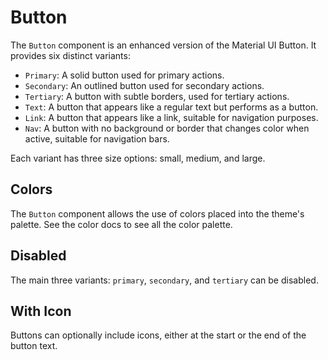 

<Meta title="Atoms/Button" component={Button} of={Stories} />

# Button

The `Button` component is an enhanced version of the Material UI Button. It provides six distinct variants:

- `Primary`: A solid button used for primary actions.
- `Secondary`: An outlined button used for secondary actions.
- `Tertiary`: A button with subtle borders, used for tertiary actions.
- `Text`: A button that appears like a regular text but performs as a button.
- `Link`: A button that appears like a link, suitable for navigation purposes.
- `Nav`: A button with no background or border that changes color when active, suitable for navigation bars.

Each variant has three size options: small, medium, and large.

<Canvas of={Stories.Primary} />

<Canvas of={Stories.Secondary} />

<Canvas of={Stories.Tertiary} />

<Canvas of={Stories.Text} />

<Canvas of={Stories.Link} />

<Canvas of={Stories.Nav} />

## Colors

The `Button` component allows the use of colors placed into the theme's palette. See the color docs to see all the color palette.

<Canvas of={Stories.Colors} />

## Disabled

The main three variants: `primary`, `secondary`, and `tertiary` can be disabled.

<Canvas of={Stories.Disabled} />

## With Icon

Buttons can optionally include icons, either at the start or the end of the button text.

<Canvas of={Stories.WithIconStart} />

<Canvas of={Stories.WithIconEnd} />
